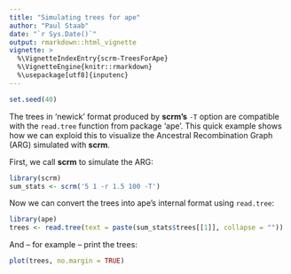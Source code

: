 ```yaml
---
title: "Simulating trees for ape"
author: "Paul Staab"
date: "`r Sys.Date()`"
output: rmarkdown::html_vignette
vignette: >
  %\VignetteIndexEntry{scrm-TreesForApe}
  %\VignetteEngine{knitr::rmarkdown}
  %\usepackage[utf8]{inputenc}
---
```


```r
set.seed(40)
```

The trees in 'newick' format produced by __scrm's__ `-T` option are compatible 
with the `read.tree` function from package 'ape'. This quick example shows how
we can exploid this to visualize the Ancestral Recombination Graph (ARG) 
simulated with __scrm__.


First, we call __scrm__ to simulate the ARG:

```r
library(scrm)
sum_stats <- scrm('5 1 -r 1.5 100 -T')
```

Now we can convert the trees into ape's internal format using `read.tree`:
```r
library(ape)
trees <- read.tree(text = paste(sum_stats$trees[[1]], collapse = ""))
```

And -- for example -- print the trees:
```r
plot(trees, no.margin = TRUE)
```

